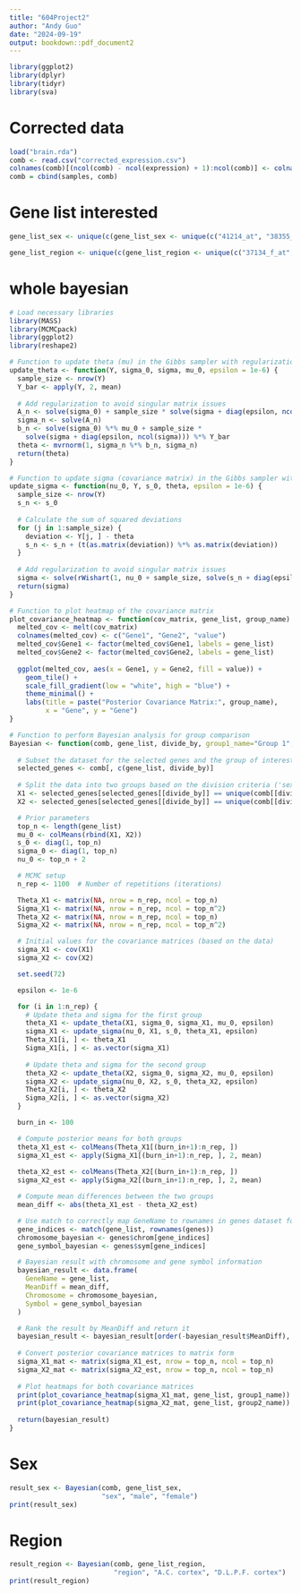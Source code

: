 ```yaml
---
title: "604Project2"
author: "Andy Guo"
date: "2024-09-19"
output: bookdown::pdf_document2
---
```



```r
library(ggplot2)
library(dplyr)
library(tidyr)
library(sva)
```

# Corrected data

```r
load("brain.rda")
comb <- read.csv("corrected_expression.csv")
colnames(comb)[(ncol(comb) - ncol(expression) + 1):ncol(comb)] <- colnames(expression)
comb = cbind(samples, comb)
```

# Gene list interested

```r
gene_list_sex <- unique(c(gene_list_sex <- unique(c("41214_at", "38355_at", "37583_at", "35885_at", "1000_at", "35680_r_at", "31687_f_at", "38446_at"))))

gene_list_region <- unique(c(gene_list_region <- unique(c("37134_f_at", "37135_f_at", "34500_at", "36150_at", "38516_at", "35457_at", "396_f_at", "39854_r_at", "1826_at", "33903_at", "31957_r_at"))))
```

# whole bayesian

```r
# Load necessary libraries
library(MASS)
library(MCMCpack)
library(ggplot2)
library(reshape2)

# Function to update theta (mu) in the Gibbs sampler with regularization
update_theta <- function(Y, sigma_0, sigma, mu_0, epsilon = 1e-6) {
  sample_size <- nrow(Y)
  Y_bar <- apply(Y, 2, mean)
    
  # Add regularization to avoid singular matrix issues
  A_n <- solve(sigma_0) + sample_size * solve(sigma + diag(epsilon, ncol(sigma)))
  sigma_n <- solve(A_n)
  b_n <- solve(sigma_0) %*% mu_0 + sample_size * 
    solve(sigma + diag(epsilon, ncol(sigma))) %*% Y_bar
  theta <- mvrnorm(1, sigma_n %*% b_n, sigma_n)
  return(theta)
}

# Function to update sigma (covariance matrix) in the Gibbs sampler with regularization
update_sigma <- function(nu_0, Y, s_0, theta, epsilon = 1e-6) {
  sample_size <- nrow(Y)
  s_n <- s_0
    
  # Calculate the sum of squared deviations
  for (j in 1:sample_size) {
    deviation <- Y[j, ] - theta
    s_n <- s_n + (t(as.matrix(deviation)) %*% as.matrix(deviation))
  }
    
  # Add regularization to avoid singular matrix issues
  sigma <- solve(rWishart(1, nu_0 + sample_size, solve(s_n + diag(epsilon, ncol(s_n))))[,,1])
  return(sigma)
}

# Function to plot heatmap of the covariance matrix
plot_covariance_heatmap <- function(cov_matrix, gene_list, group_name) {
  melted_cov <- melt(cov_matrix)
  colnames(melted_cov) <- c("Gene1", "Gene2", "value")
  melted_cov$Gene1 <- factor(melted_cov$Gene1, labels = gene_list)
  melted_cov$Gene2 <- factor(melted_cov$Gene2, labels = gene_list)
  
  ggplot(melted_cov, aes(x = Gene1, y = Gene2, fill = value)) +
    geom_tile() +
    scale_fill_gradient(low = "white", high = "blue") +
    theme_minimal() +
    labs(title = paste("Posterior Covariance Matrix:", group_name),
         x = "Gene", y = "Gene")
}

# Function to perform Bayesian analysis for group comparison
Bayesian <- function(comb, gene_list, divide_by, group1_name="Group 1", group2_name="Group 2") {
  
  # Subset the dataset for the selected genes and the group of interest
  selected_genes <- comb[, c(gene_list, divide_by)]
  
  # Split the data into two groups based on the division criteria ('sex' or 'region')
  X1 <- selected_genes[selected_genes[[divide_by]] == unique(comb[[divide_by]])[1], gene_list]
  X2 <- selected_genes[selected_genes[[divide_by]] == unique(comb[[divide_by]])[2], gene_list]

  # Prior parameters
  top_n <- length(gene_list)
  mu_0 <- colMeans(rbind(X1, X2))
  s_0 <- diag(1, top_n)
  sigma_0 <- diag(1, top_n)
  nu_0 <- top_n + 2

  # MCMC setup
  n_rep <- 1100  # Number of repetitions (iterations)

  Theta_X1 <- matrix(NA, nrow = n_rep, ncol = top_n)
  Sigma_X1 <- matrix(NA, nrow = n_rep, ncol = top_n^2)
  Theta_X2 <- matrix(NA, nrow = n_rep, ncol = top_n)
  Sigma_X2 <- matrix(NA, nrow = n_rep, ncol = top_n^2)

  # Initial values for the covariance matrices (based on the data)
  sigma_X1 <- cov(X1)
  sigma_X2 <- cov(X2)

  set.seed(72)

  epsilon <- 1e-6

  for (i in 1:n_rep) {
    # Update theta and sigma for the first group
    theta_X1 <- update_theta(X1, sigma_0, sigma_X1, mu_0, epsilon)
    sigma_X1 <- update_sigma(nu_0, X1, s_0, theta_X1, epsilon)
    Theta_X1[i, ] <- theta_X1
    Sigma_X1[i, ] <- as.vector(sigma_X1) 
    
    # Update theta and sigma for the second group
    theta_X2 <- update_theta(X2, sigma_0, sigma_X2, mu_0, epsilon)
    sigma_X2 <- update_sigma(nu_0, X2, s_0, theta_X2, epsilon)
    Theta_X2[i, ] <- theta_X2
    Sigma_X2[i, ] <- as.vector(sigma_X2)
  }

  burn_in <- 100

  # Compute posterior means for both groups
  theta_X1_est <- colMeans(Theta_X1[(burn_in+1):n_rep, ])
  sigma_X1_est <- apply(Sigma_X1[(burn_in+1):n_rep, ], 2, mean)
  
  theta_X2_est <- colMeans(Theta_X2[(burn_in+1):n_rep, ])
  sigma_X2_est <- apply(Sigma_X2[(burn_in+1):n_rep, ], 2, mean)

  # Compute mean differences between the two groups
  mean_diff <- abs(theta_X1_est - theta_X2_est)

  # Use match to correctly map GeneName to rownames in genes dataset for Bayesian results
  gene_indices <- match(gene_list, rownames(genes))
  chromosome_bayesian <- genes$chrom[gene_indices]
  gene_symbol_bayesian <- genes$sym[gene_indices]

  # Bayesian result with chromosome and gene symbol information
  bayesian_result <- data.frame(
    GeneName = gene_list,
    MeanDiff = mean_diff,
    Chromosome = chromosome_bayesian,
    Symbol = gene_symbol_bayesian
  )

  # Rank the result by MeanDiff and return it
  bayesian_result <- bayesian_result[order(-bayesian_result$MeanDiff), ]
  
  # Convert posterior covariance matrices to matrix form
  sigma_X1_mat <- matrix(sigma_X1_est, nrow = top_n, ncol = top_n)
  sigma_X2_mat <- matrix(sigma_X2_est, nrow = top_n, ncol = top_n)
  
  # Plot heatmaps for both covariance matrices
  print(plot_covariance_heatmap(sigma_X1_mat, gene_list, group1_name))
  print(plot_covariance_heatmap(sigma_X2_mat, gene_list, group2_name))
  
  return(bayesian_result)
}
```

# Sex

```r
result_sex <- Bayesian(comb, gene_list_sex, 
                       "sex", "male", "female")
print(result_sex)
```

# Region

```r
result_region <- Bayesian(comb, gene_list_region, 
                          "region", "A.C. cortex", "D.L.P.F. cortex")
print(result_region)
```

